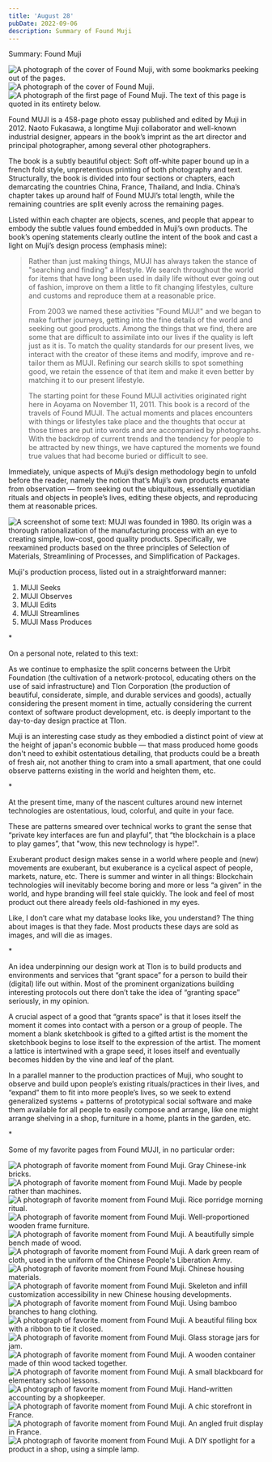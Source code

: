 ```yaml
---
title: 'August 28'
pubDate: 2022-09-06
description: Summary of Found Muji
---
```


Summary: Found Muji

<Image src={Muji01} alt="A photograph of the cover of Found Muji, with some bookmarks peeking out of the pages."/>

<Image src={Muji02} alt="A photograph of the cover of Found Muji."/>

<Image src={Muji03} alt="A photograph of the first page of Found Muji. The text of this page is quoted in its entirety below."/>

Found MUJI is a 458-page photo essay published and edited by Muji in 2012. Naoto Fukasawa, a longtime Muji collaborator and well-known industrial designer, appears in the book’s imprint as the art director and principal photographer, among several other photographers.

The book is a subtly beautiful object: Soft off-white paper bound up in a french fold style, unpretentious printing of both photography and text. Structurally, the book is divided into four sections or chapters, each demarcating the countries China, France, Thailand, and India. China’s chapter takes up around half of Found MUJI’s total length, while the remaining countries are split evenly across the remaining pages.

Listed within each chapter are objects, scenes, and people that appear to embody the subtle values found embedded in Muji’s own products. The book’s opening statements clearly outline the intent of the book and cast a light on Muji’s design process (emphasis mine):

> Rather than just making things, MUJI has always taken the stance of "searching and finding" a lifestyle. We search throughout the world for items that have long been used in daily life without ever going out of fashion, improve on them a little to fit changing lifestyles, culture and customs and reproduce them at a reasonable price.
> 
> From 2003 we named these activities "Found MUJ!" and we began to make further journeys, getting into the fine details of the world and seeking out good products. Among the things that we find, there are some that are difficult to assimilate into our lives if the quality is left just as it is. To match the quality standards for our present lives, we interact with the creator of these items and modify, improve and re-tailor them as MUJI. Refining our search skills to spot something good, we retain the essence of that item and make it even better by matching it to our present lifestyle.
> 
> The starting point for these Found MUJI activities originated right here in Aoyama on November 11, 2011. This book is a record of the travels of Found MUJI. The actual moments and places encounters with things or lifestyles take place and the thoughts that occur at those times are put into words and are accompanied by photographs. With the backdrop of current trends and the tendency for people to be attracted by new things, we have captured the moments we found true values that had become buried or difficult to see.

Immediately, unique aspects of Muji’s design methodology begin to unfold before the reader, namely the notion that’s Muji’s own products emanate from observation — from seeking out the ubiquitous, essentially quotidian rituals and objects in people’s lives, editing these objects, and reproducing them at reasonable prices.

<Image src={Muji05} alt="A screenshot of some text: MUJI was founded in 1980. Its origin was a thorough rationalization of the manufacturing process with an eye to creating simple, low-cost, good quality products. Specifically, we reexamined products based on the three principles of Selection of Materials, Streamlining of Processes, and Simplification of Packages."/>

Muji's production process, listed out in a straightforward manner:

1. MUJI Seeks
2. MUJI Observes
3. MUJI Edits
4. MUJI Streamlines
5. MUJI Mass Produces

\*

On a personal note, related to this text:

As we continue to emphasize the split concerns between the Urbit Foundation (the cultivation of a network-protocol, educating others on the use of said infrastructure) and Tlon Corporation (the production of beautiful, considerate, simple, and durable services and goods), actually considering the present moment in time, actually considering the current context of software product development, etc. is deeply important to the day-to-day design practice at Tlon.

Muji is an interesting case study as they embodied a distinct point of view at the height of japan's economic bubble — that mass produced home goods don't need to exhibit ostentatious detailing, that products could be a breath of fresh air, not another thing to cram into a small apartment, that one could observe patterns existing in the world and heighten them, etc.

\*

At the present time, many of the nascent cultures around new internet technologies are ostentatious, loud, colorful, and quite in your face.

These are patterns smeared over technical works to grant the sense that “private key interfaces are fun and playful”, that “the blockchain is a place to play games”, that "wow, this new technology is hype!".

Exuberant product design makes sense in a world where people and (new) movements are exuberant, but exuberance is a cyclical aspect of people, markets, nature, etc. There is summer and winter in all things: Blockchain technologies will inevitably become boring and more or less “a given” in the world, and hype branding will feel stale quickly. The look and feel of most product out there already feels old-fashioned in my eyes.

Like, I don’t care what my database looks like, you understand? The thing about images is that they fade. Most products these days are sold as images, and will die as images.

\*

An idea underpinning our design work at Tlon is to build products and environments and services that “grant space” for a person to build their (digital) life out within. Most of the prominent organizations building interesting protocols out there don’t take the idea of “granting space” seriously, in my opinion.

A crucial aspect of a good that “grants space” is that it loses itself the moment it comes into contact with a person or a group of people. The moment a blank sketchbook is gifted to a gifted artist is the moment the sketchbook begins to lose itself to the expression of the artist. The moment a lattice is intertwined with a grape seed, it loses itself and eventually becomes hidden by the vine and leaf of the plant.

In a parallel manner to the production practices of Muji, who sought to observe and build upon people’s existing rituals/practices in their lives, and “expand” them to fit into more people’s lives, so we seek to extend generalized systems + patterns of prototypical social software and make them available for all people to easily compose and arrange, like one might arrange shelving in a shop, furniture in a home, plants in the garden, etc.

\*

Some of my favorite pages from Found MUJI, in no particular order:

<Image src={Muji06} alt="A photograph of favorite moment from Found Muji. Gray Chinese-ink bricks."/>

<Image src={Muji07} alt="A photograph of favorite moment from Found Muji. Made by people rather than machines."/>

<Image src={Muji08} alt="A photograph of favorite moment from Found Muji. Rice porridge morning ritual."/>

<Image src={Muji09} alt="A photograph of favorite moment from Found Muji. Well-proportioned wooden frame furniture."/>

<Image src={Muji10} alt="A photograph of favorite moment from Found Muji. A beautifully simple bench made of wood."/>

<Image src={Muji11} alt="A photograph of favorite moment from Found Muji. A dark green ream of cloth, used in the uniform of the Chinese People's Liberation Army."/>

<Image src={Muji12} alt="A photograph of favorite moment from Found Muji. Chinese housing materials."/>

<Image src={Muji13} alt="A photograph of favorite moment from Found Muji. Skeleton and infill customization accessibility in new Chinese housing developments."/>

<Image src={Muji14} alt="A photograph of favorite moment from Found Muji. Using bamboo branches to hang clothing."/>

<Image src={Muji15} alt="A photograph of favorite moment from Found Muji. A beautiful filing box with a ribbon to tie it closed."/>

<Image src={Muji16} alt="A photograph of favorite moment from Found Muji. Glass storage jars for jam."/>

<Image src={Muji17} alt="A photograph of favorite moment from Found Muji. A wooden container made of thin wood tacked together."/>

<Image src={Muji18} alt="A photograph of favorite moment from Found Muji. A small blackboard for elementary school lessons."/>

<Image src={Muji19} alt="A photograph of favorite moment from Found Muji. Hand-written accounting by a shopkeeper."/>

<Image src={Muji21} alt="A photograph of favorite moment from Found Muji. A chic storefront in France."/>

<Image src={Muji22} alt="A photograph of favorite moment from Found Muji. An angled fruit display in France."/>

<Image src={Muji23} alt="A photograph of favorite moment from Found Muji. A DIY spotlight for a product in a shop, using a simple lamp."/>